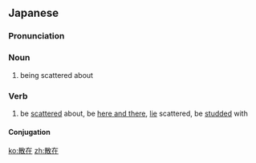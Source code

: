 ==Japanese==
{{ja-kanjitab|さん|ざい|yomi=on}}

===Pronunciation===
{{ja-pron|さんざい|y=on}}

===Noun===
{{ja-noun|さんざい}}

# being scattered about

===Verb===
{{ja-verb-suru|tr=intrans|さんざい}}

# be [[scattered]] about, be [[here and there]], [[lie]] scattered, be [[studded]] with

====Conjugation====
{{ja-suru|さんざい}}

[[ko:散在]]
[[zh:散在]]